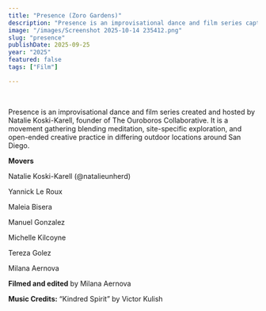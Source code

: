 ```yaml
---
title: "Presence (Zoro Gardens)"
description: "Presence is an improvisational dance and film series captured by Milana Aernova and faciliated by Natalie Koski-Karell."
image: "/images/Screenshot 2025-10-14 235412.png"
slug: "presence"
publishDate: 2025-09-25
year: "2025"
featured: false
tags: ["Film"]

---
```



<YouTube id="WOpxEe6rHRI" />

<br />

Presence is an improvisational dance and film series created and hosted by Natalie Koski-Karell, founder of The Ouroboros Collaborative. It is a movement gathering blending meditation, site-specific exploration, and open-ended creative practice in differing outdoor locations around San Diego.

**Movers**

Natalie Koski-Karell (@natalieunherd)

Yannick Le Roux

Maleia Bisera

Manuel Gonzalez

Michelle Kilcoyne

Tereza Golez

Milana Aernova

**Filmed and edited** by Milana Aernova

**Music Credits:** “Kindred Spirit” by Victor Kulish
